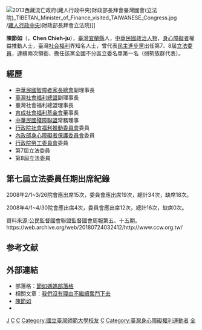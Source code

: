 {{trivia|time=2010-01-06T23:14:24+00:00}}
{{Infobox AM
| name                = 陳節如
| image               = 台灣在野黨民進黨立委陳節如.jpg
| order     = {{ROC}}第8屆[[立法委員|立法委員]]
| term_start   = 2012年2月1日
| term_end    =  2016年1月31日
| constituency = [[全國不分區及僑居國外國民立法委員選舉區|全國不分區及僑居國外國民立法委員選舉區]]
| order2     = {{ROC}}第7屆[[立法委員|立法委員]]
| term_start2   = 2008年2月1日
| term_end2    = 2012年1月31日
| constituency2 = 全國不分區及僑居國外國民立法委員選舉區
| predecessor         = 
| successor           =
| spouse              = [[李薰楓|李薰楓]]
| birth_date          = {{Birth date and age|1944|3|3}}
| birth_place         = [[臺灣省|臺灣省]][[宜蘭縣|宜蘭縣]]
| sex                 = 女
| nationality         = {{ROC}}
| party               = {{DPP}}
| educate             =
| alma_mater          = {{ROC}}[[國立臺灣師範大學|國立臺灣師範大學]]
}}
{{Infobox EPW
| educate= 
*[[國立蘭陽女子高級中學|臺灣省立蘭陽女子中學]]（1962年）
*國立臺灣師範大學英語系<ref name="立法院">{{cite web|title=立法院全球資訊網－立法委員－陳節如委員簡介|url=http://www.ly.gov.tw/03_leg/0301_main/legIntro.action?lgno=00068&stage=7|publisher=立法院|accessdate=2015-04-06}}</ref>
| past = 
*[[中華民國智障者家長總會|中華民國智障者家長總會]]副理事長
*[[臺灣社會福利總盟|臺灣社會福利總盟]]副理事長
*臺灣社會福利總盟理事長
*[[育成社會福利基金會|育成社會福利基金會]]董事長
*[[中華民國殘障聯盟|中華民國殘障聯盟]]常務理事
*[[行政院社會福利推動委員會|行政院社會福利推動委員會]]委員
*[[內政部身心障礙者保護委員會|內政部身心障礙者保護委員會]]委員
*[[行政院勞工委員會|行政院勞工委員會]]委員
*第7屆立法委員
*第8屆立法委員<ref name="立法院" />
}}

[[File:2013西藏流亡政府(藏人行政中央)財政部長拜會臺灣國會(立法院)_TIBETAN_Minister_of_Finance_visited_TAIWANESE_Congress.jpg|thumb]]/[[藏人行政中央|藏人行政中央]])財政部長拜會立法院)]]

'''陳節如'''（{{bd|1944年|3月3日|}}，'''Chen Chieh-ju'''），[[臺灣|臺灣]][[宜蘭縣|宜蘭縣]]人，[[中華民國|中華民國]][[政治人物|政治人物]]，[[身心障礙者|身心障礙者]]權益推動人士，臺灣[[社会福利|社会福利]]界知名人士，曾代表[[民主進步黨|民主進步黨]]出任第7、8屆[[立法委員|立法委員]]，連續兩次領銜、擔任該黨全國不分區立委名單第一名（弱勢族群代表）。

==經歷==
*[[中華民國智障者家長總會|中華民國智障者家長總會]]副理事長
*[[臺灣社會福利總盟|臺灣社會福利總盟]]副理事長
*臺灣社會福利總盟理事長
*[[育成社會福利基金會|育成社會福利基金會]]董事長
*[[中華民國殘障聯盟|中華民國殘障聯盟]]常務理事
*[[行政院社會福利推動委員會|行政院社會福利推動委員會]]委員
*[[內政部身心障礙者保護委員會|內政部身心障礙者保護委員會]]委員
*[[行政院勞工委員會|行政院勞工委員會]]委員
*第7屆立法委員
*第8屆立法委員

==第七屆立法委員任期出席紀錄==
2008年2/1~3/26院會應出席15次，委員會應出席19次，總計34次，缺席18次。

2008年4/1~4/30院會應出席4次，委員會應出席12次，總計16次，缺席0次。

資料來源:公民監督國會聯盟監督國會周報第五、十五期。https://web.archive.org/web/20180724032412/http://www.ccw.org.tw/


==参考文献==
{{reflist}}

==外部連結==
{{commons cat|Chen Chieh-ju}}
*部落格：[http://www.wretch.cc/blog/chenchiehju 節如媽媽部落格]
*相關文章：[http://blog.xuite.net/papmh/blog/47286782 我們沒有理由不繼續奮鬥下去]
* [http://www.ly.gov.tw/03_leg/0301_main/legIntro.action?lgno=00068&stage=7 陳節如]
*{{Facebook|pages/陳節如/201913826488123}}
{{第7屆中華民國立法委員不分區名單}}
{{中華民國第八屆立法委員}}

[[Category:陳姓|J]]
[[Category:民主進步黨女黨員|C]]
[[Category:第七屆立法院立法委員|C]]
[[Category:國立臺灣師範大學校友|Category:國立臺灣師範大學校友]]
[[Category:臺灣女性立法委員|C]]
[[Category:臺灣身心障礙權利運動者|Category:臺灣身心障礙權利運動者]]
[[Category:民主進步黨籍立法委員|全]]
